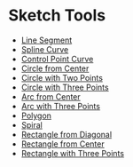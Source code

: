# Sketch Tools

- [Line Segment](sketch-tool/line)
- [Spline Curve](sketch-tool/spline-curve)
- [Control Point Curve](sketch-tool/control-point-curve)
- [Circle from Center](sketch-tool/center-circle)
- [Circle with Two Points](sketch-tool/two-point-circle)
- [Circle with Three Points](sketch-tool/three-point-circle)
- [Arc from Center](sketch-tool/center-point-arc)
- [Arc with Three Points](sketch-tool/three-point-arc)
- [Polygon](sketch-tool/regular-polygon)
- [Spiral](sketch-tool/spiral)
- [Rectangle from Diagonal](sketch-tool/corner-rectangle)
- [Rectangle from Center](sketch-tool/center-rectangle)
- [Rectangle with Three Points](sketch-tool/three-point-rectangle)
